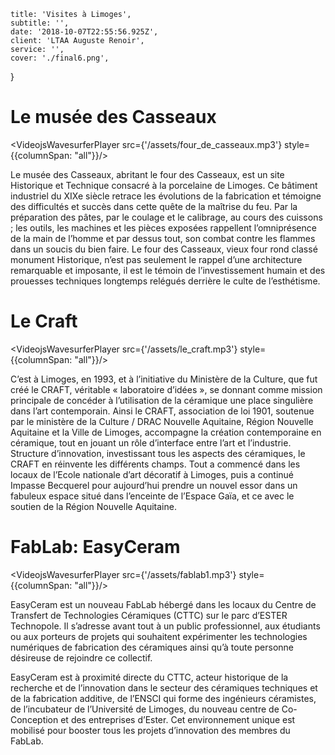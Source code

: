 
    title: 'Visites à Limoges',
    subtitle: '',
    date: '2018-10-07T22:55:56.925Z',
    client: 'LTAA Auguste Renoir',
    service: '',
    cover: './final6.png',
}

# Le musée des Casseaux

<VideojsWavesurferPlayer src={'/assets/four_de_casseaux.mp3'} style={{columnSpan: "all"}}/>

Le musée des Casseaux, abritant le four des Casseaux, est un site Historique et Technique consacré à la porcelaine de Limoges. Ce bâtiment industriel du XIXe siècle retrace les évolutions de la fabrication et témoigne des difficultés et succès dans cette quête de la maîtrise du feu.  Par la préparation des pâtes, par le coulage et le calibrage, au cours des cuissons ; les outils, les machines et les pièces exposées rappellent l’omniprésence de la main de l’homme et par dessus tout, son combat contre les flammes dans un soucis du bien faire. Le four des Casseaux, vieux four rond classé monument Historique, n’est pas seulement le rappel d’une architecture remarquable et imposante, il est le témoin de l’investissement humain et des prouesses techniques longtemps relégués derrière le culte de l’esthétisme.

# Le Craft

<VideojsWavesurferPlayer src={'/assets/le_craft.mp3'} style={{columnSpan: "all"}}/>

C’est à Limoges, en 1993, et à l’initiative du Ministère de la Culture, que fut créé le CRAFT, véritable « laboratoire d’idées », se donnant comme mission principale de concéder à l’utilisation de la céramique une place singulière dans lʼart contemporain. Ainsi le CRAFT, association de loi 1901, soutenue par le ministère de la Culture / DRAC Nouvelle Aquitaine, Région Nouvelle Aquitaine et la Ville de Limoges, accompagne la création contemporaine en céramique, tout en jouant un rôle d’interface entre l’art et l’industrie. Structure d’innovation, investissant tous les aspects des céramiques, le CRAFT en réinvente les différents champs. Tout a commencé dans les locaux de l’Ecole nationale d’art décoratif à Limoges, puis a continué Impasse Becquerel pour aujourd’hui prendre un nouvel essor dans un fabuleux espace situé dans l’enceinte de l’Espace Gaïa, et ce avec le soutien de la Région Nouvelle Aquitaine.

# FabLab: EasyCeram

<VideojsWavesurferPlayer src={'/assets/fablab1.mp3'} style={{columnSpan: "all"}}/>

EasyCeram est un nouveau FabLab hébergé dans les locaux du Centre de Transfert de Technologies Céramiques (CTTC) sur le parc d’ESTER Technopole. Il s’adresse avant tout à un public professionnel, aux étudiants ou aux porteurs de projets qui souhaitent expérimenter les technologies numériques de fabrication des céramiques ainsi qu’à toute personne désireuse de rejoindre ce collectif.

EasyCeram est à proximité directe du CTTC, acteur historique de la recherche et de l’innovation dans le secteur des céramiques techniques et de la fabrication additive, de l’ENSCI qui forme des ingénieurs céramistes, de l’incubateur de l’Université de Limoges, du nouveau centre de Co-Conception et des entreprises d’Ester. Cet environnement unique est mobilisé pour booster tous les projets d’innovation des membres du FabLab.